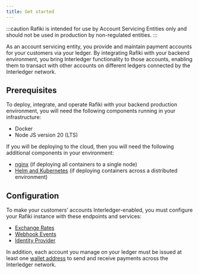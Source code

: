 ```yaml
---
title: Get started
---
```



:::caution
Rafiki is intended for use by Account Servicing Entities only and should not be used in production by non-regulated entities.
:::

As an account servicing entity, you provide and maintain payment accounts for your customers via your ledger. By integrating Rafiki with your backend environment, you bring Interledger functionality to those accounts, enabling them to transact with other accounts on different ledgers connected by the Interledger network.

## Prerequisites

To deploy, integrate, and operate Rafiki with your backend production environment, you will need the following components running in your infrastructure:

- <LinkOut href='https://docs.docker.com/get-started/get-docker/'>
    Docker
  </LinkOut>
- <LinkOut href='https://nodejs.org/en/download/package-manager/current'>
    Node JS version 20 (LTS)
  </LinkOut>

If you will be deploying to the cloud, then you will need the following additional components in your environment:

- [nginx](/integration/deploy-to-prod/deploy-to-cloud/nginx) (if deploying all containers to a single node)
- [Helm and Kubernetes](/integration/deploy-to-prod/deploy-to-cloud/helm-k8s) (if deploying containers across a distributed environment)

## Configuration

To make your customers’ accounts Interledger-enabled, you must configure your Rafiki instance with these endpoints and services:

- [Exchange Rates](/integration/deploy-to-prod/endpoints/exchange-rates)
- [Webhook Events](/integration/deploy-to-prod/endpoints/webhook-events)
- [Identity Provider](/integration/deploy-to-prod/endpoints/idp)

In addition, each account you manage on your ledger must be issued at least one [wallet address](/integration/deploy-to-prod/running-your-instance/creating-wallet-address) to send and receive payments across the Interledger network.
